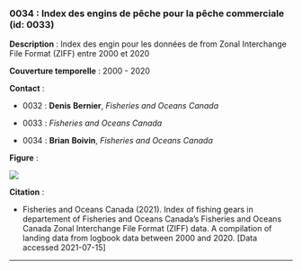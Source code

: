 ### 0034 : Index des engins de pêche pour la pêche commerciale (id: 0033) {-}

<!-- -------------------------------------------------- -->
**Description** : Index des engin pour les données de from Zonal Interchange File Format (ZIFF) entre 2000 et 2020

<!-- -------------------------------------------------- -->


<!-- -------------------------------------------------- -->

  **Couverture temporelle** : 2000 - 2020



<!-- -------------------------------------------------- -->
**Contact** :


  - 0032 : **Denis** **Bernier**, *Fisheries and Oceans Canada*

  - 0033 : *Fisheries and Oceans Canada*

  - 0034 : **Brian** **Boivin**, *Fisheries and Oceans Canada*


<!-- -------------------------------------------------- -->
**Figure** :

![](../figures/figures-format/data0034.png)


<!-- -------------------------------------------------- -->
**Citation** :


  - Fisheries and Oceans Canada (2021). Index of fishing gears in departement of Fisheries and Oceans Canada’s Fisheries and Oceans Canada Zonal Interchange File Format (ZIFF) data. A compilation of landing data from logbook data between 2000 and 2020. [Data accessed 2021-07-15]




<!-- -------------------------------------------------- -->



<hr>
<br>
